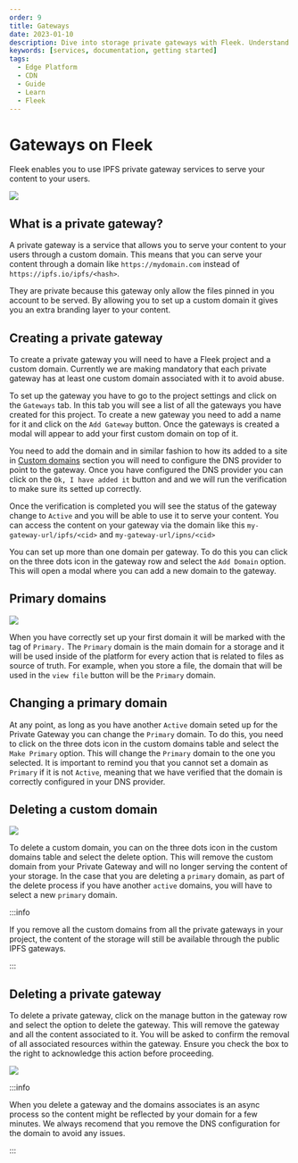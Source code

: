 ```yaml
---
order: 9
title: Gateways
date: 2023-01-10
description: Dive into storage private gateways with Fleek. Understand their functioning, set up custom domains, and manage content delivery seamlessly.
keywords: [services, documentation, getting started]
tags:
  - Edge Platform
  - CDN
  - Guide
  - Learn
  - Fleek
---
```


# Gateways on Fleek

Fleek enables you to use IPFS private gateway services to serve your content to your users.

![](./gateway-ui.png)

<div className="my-12 bg-gray-dark-6 p-[1px]" />

## What is a private gateway?

A private gateway is a service that allows you to serve your content to your users through a custom domain. This means that you can serve your content through a domain like `https://mydomain.com` instead of `https://ipfs.io/ipfs/<hash>`.

They are private because this gateway only allow the files pinned in you account to be served. By allowing you to set up a custom domain it gives you an extra branding layer to your content.

## Creating a private gateway

To create a private gateway you will need to have a Fleek project and a custom domain. Currently we are making mandatory that each private gateway has at least one custom domain associated with it to avoid abuse.

To set up the gateway you have to go to the project settings and click on the `Gateways` tab. In this tab you will see a list of all the gateways you have created for this project. To create a new gateway you need to add a name for it and click on the `Add Gateway` button. Once the gateways is created a modal will appear to add your first custom domain on top of it.

You need to add the domain and in similar fashion to how its added to a site in [Custom domains](/docs/Domains/custom-domains) section you will need to configure the DNS provider to point to the gateway. Once you have configured the DNS provider you can click on the `Ok, I have added it` button and and we will run the verification to make sure its setted up correctly.

Once the verification is completed you will see the status of the gateway change to `Active` and you will be able to use it to serve your content. You can access the content on your gateway via the domain like this `my-gateway-url/ipfs/<cid>` and `my-gateway-url/ipns/<cid>`

You can set up more than one domain per gateway. To do this you can click on the three dots icon in the gateway row and select the `Add Domain` option. This will open a modal where you can add a new domain to the gateway.

## Primary domains

![](./primary-domain-gw.png)

When you have correctly set up your first domain it will be marked with the tag of `Primary.` The `Primary` domain is the main domain for a storage and it will be used inside of the platform for every action that is related to files as source of truth. For example, when you store a file, the domain that will be used in the `view file` button will be the `Primary` domain.

## Changing a primary domain

At any point, as long as you have another `Active` domain seted up for the Private Gateway you can change the `Primary` domain. To do this, you need to click on the three dots icon in the custom domains table and select the `Make Primary` option. This will change the `Primary` domain to the one you selected. It is important to remind you that you cannot set a domain as `Primary` if it is not `Active`, meaning that we have verified that the domain is correctly configured in your DNS provider.

## Deleting a custom domain

![](./primary-domain-delete-gw.png)

To delete a custom domain, you can on the three dots icon in the custom domains table and select the delete option. This will remove the custom domain from your Private Gateway and will no longer serving the content of your storage. In the case that you are deleting a `primary` domain, as part of the delete process if you have another `active` domains, you will have to select a new `primary` domain.

:::info

If you remove all the custom domains from all the private gateways in your project, the content of the storage will still be available through the public IPFS gateways.

:::

## Deleting a private gateway

To delete a private gateway, click on the manage button in the gateway row and select the option to delete the gateway. This will remove the gateway and all the content associated to it. You will be asked to confirm the removal of all associated resources within the gateway. Ensure you check the box to the right to acknowledge this action before proceeding.

![](./delete-gateway.png)

:::info

When you delete a gateway and the domains associates is an async process so the content might be reflected by your domain for a few minutes. We always recomend that you remove the DNS configuration for the domain to avoid any issues.

:::
